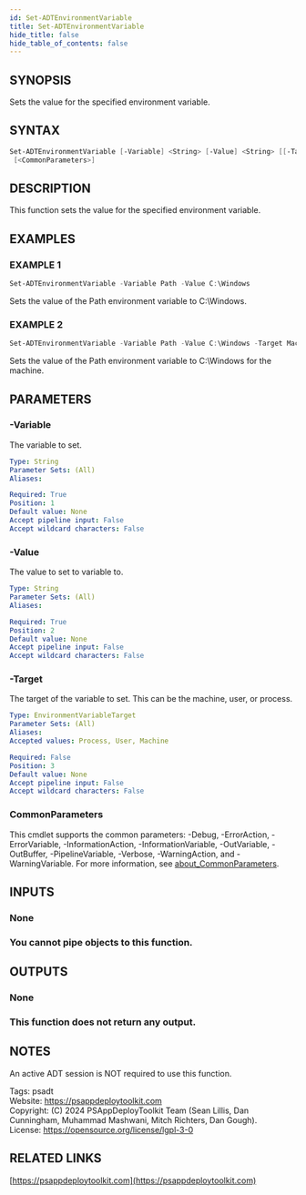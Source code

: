 ```yaml
---
id: Set-ADTEnvironmentVariable
title: Set-ADTEnvironmentVariable
hide_title: false
hide_table_of_contents: false
---
```


## SYNOPSIS

Sets the value for the specified environment variable.

## SYNTAX

```powershell
Set-ADTEnvironmentVariable [-Variable] <String> [-Value] <String> [[-Target] <EnvironmentVariableTarget>]
 [<CommonParameters>]
```

## DESCRIPTION

This function sets the value for the specified environment variable.

## EXAMPLES

### EXAMPLE 1

```powershell
Set-ADTEnvironmentVariable -Variable Path -Value C:\Windows
```

Sets the value of the Path environment variable to C:\Windows.

### EXAMPLE 2

```powershell
Set-ADTEnvironmentVariable -Variable Path -Value C:\Windows -Target Machine
```

Sets the value of the Path environment variable to C:\Windows for the machine.

## PARAMETERS

### -Variable

The variable to set.

```yaml
Type: String
Parameter Sets: (All)
Aliases:

Required: True
Position: 1
Default value: None
Accept pipeline input: False
Accept wildcard characters: False
```

### -Value

The value to set to variable to.

```yaml
Type: String
Parameter Sets: (All)
Aliases:

Required: True
Position: 2
Default value: None
Accept pipeline input: False
Accept wildcard characters: False
```

### -Target

The target of the variable to set.
This can be the machine, user, or process.

```yaml
Type: EnvironmentVariableTarget
Parameter Sets: (All)
Aliases:
Accepted values: Process, User, Machine

Required: False
Position: 3
Default value: None
Accept pipeline input: False
Accept wildcard characters: False
```

### CommonParameters

This cmdlet supports the common parameters: -Debug, -ErrorAction, -ErrorVariable, -InformationAction, -InformationVariable, -OutVariable, -OutBuffer, -PipelineVariable, -Verbose, -WarningAction, and -WarningVariable. For more information, see [about_CommonParameters](http://go.microsoft.com/fwlink/?LinkID=113216).

## INPUTS

### None

### You cannot pipe objects to this function.
## OUTPUTS

### None

### This function does not return any output.
## NOTES
An active ADT session is NOT required to use this function.

Tags: psadt<br />
Website: https://psappdeploytoolkit.com<br />
Copyright: (C) 2024 PSAppDeployToolkit Team (Sean Lillis, Dan Cunningham, Muhammad Mashwani, Mitch Richters, Dan Gough).<br />
License: https://opensource.org/license/lgpl-3-0

## RELATED LINKS

[https://psappdeploytoolkit.com](https://psappdeploytoolkit.com)
